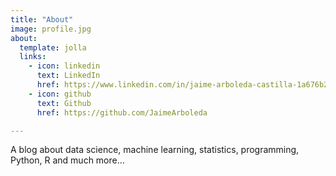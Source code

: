 ```yaml
---
title: "About"
image: profile.jpg
about:
  template: jolla
  links:
    - icon: linkedin
      text: LinkedIn
      href: https://www.linkedin.com/in/jaime-arboleda-castilla-1a676b207
    - icon: github
      text: Github
      href: https://github.com/JaimeArboleda

---
```


A blog about data science, machine learning, statistics, programming, Python, R and much more...
